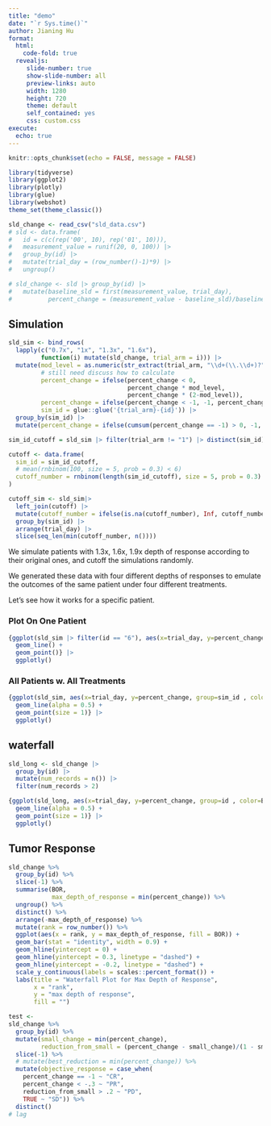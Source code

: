 ```yaml
---
title: "demo"
date: "`r Sys.time()`"
author: Jianing Hu
format:
  html:
    code-fold: true
  revealjs:
     slide-number: true
     show-slide-number: all
     preview-links: auto
     width: 1280
     height: 720
     theme: default
     self_contained: yes
     css: custom.css
execute:
  echo: true
---
```


```r
knitr::opts_chunk$set(echo = FALSE, message = FALSE)

library(tidyverse)
library(ggplot2)
library(plotly)
library(glue)
library(webshot)
theme_set(theme_classic())

sld_change <- read_csv("sld_data.csv")
# sld <- data.frame(
#   id = c(c(rep('00', 10), rep('01', 10))),
#   measurement_value = runif(20, 0, 100)) |>
#   group_by(id) |>
#   mutate(trial_day = (row_number()-1)*9) |>
#   ungroup()

# sld_change <- sld |> group_by(id) |>
#   mutate(baseline_sld = first(measurement_value, trial_day),
#          percent_change = (measurement_value - baseline_sld)/baseline_sld)
```

## Simulation

```r
sld_sim <- bind_rows(
  lapply(c("0.7x", "1x", "1.3x", "1.6x"), 
         function(i) mutate(sld_change, trial_arm = i))) |>
  mutate(mod_level = as.numeric(str_extract(trial_arm, "\\d+(\\.\\d+)?")),
         # still need discuss how to calculate
         percent_change = ifelse(percent_change < 0,
                                 percent_change * mod_level,
                                 percent_change * (2-mod_level)),
         percent_change = ifelse(percent_change < -1, -1, percent_change),
         sim_id = glue::glue('{trial_arm}-{id}')) |>
  group_by(sim_id) |>
  mutate(percent_change = ifelse(cumsum(percent_change == -1) > 0, -1, percent_change))

sim_id_cutoff = sld_sim |> filter(trial_arm != "1") |> distinct(sim_id) |> pull()

cutoff <- data.frame(
  sim_id = sim_id_cutoff,
  # mean(rnbinom(100, size = 5, prob = 0.3) < 6)
  cutoff_number = rnbinom(length(sim_id_cutoff), size = 5, prob = 0.3)
)

cutoff_sim <- sld_sim|>
  left_join(cutoff) |>
  mutate(cutoff_number = ifelse(is.na(cutoff_number), Inf, cutoff_number)) |>
  group_by(sim_id) |>
  arrange(trial_day) |>
  slice(seq_len(min(cutoff_number, n())))
```

We simulate patients with 1.3x, 1.6x, 1.9x depth of response according to their original ones, and cutoff the simulations randomly.

We generated these data with four different depths of responses to emulate the outcomes of the same patient under four different treatments.

Let's see how it works for a specific patient.

::: panel-tabset

### Plot On One Patient 

```r
{ggplot(sld_sim |> filter(id == "6"), aes(x=trial_day, y=percent_change, group=sim_id , color=trial_arm))+
  geom_line() +
  geom_point()} |>
  ggplotly()
```


### All Patients w. All Treatments
```r
{ggplot(sld_sim, aes(x=trial_day, y=percent_change, group=sim_id , color=trial_arm))+
  geom_line(alpha = 0.5) +
  geom_point(size = 1)} |>
  ggplotly()
```
:::

## waterfall

```r
sld_long <- sld_change |>
  group_by(id) |>
  mutate(num_records = n()) |>
  filter(num_records > 2)

{ggplot(sld_long, aes(x=trial_day, y=percent_change, group=id , color=BOR))+
  geom_line(alpha = 0.5) +
  geom_point(size = 1)} |>
  ggplotly()
```


## Tumor Response

```r
sld_change %>%
  group_by(id) %>%
  slice(-1) %>%
  summarise(BOR, 
            max_depth_of_response = min(percent_change)) %>%
  ungroup() %>%
  distinct() %>%
  arrange(-max_depth_of_response) %>%
  mutate(rank = row_number()) %>%
  ggplot(aes(x = rank, y = max_depth_of_response, fill = BOR)) +
  geom_bar(stat = "identity", width = 0.9) +
  geom_hline(yintercept = 0) +
  geom_hline(yintercept = 0.3, linetype = "dashed") +
  geom_hline(yintercept = -0.2, linetype = "dashed") +
  scale_y_continuous(labels = scales::percent_format()) +
  labs(title = "Waterfall Plot for Max Depth of Response",
       x = "rank",
       y = "max depth of response",
       fill = "")
```


```r
test <- 
sld_change %>%
  group_by(id) %>%
  mutate(small_change = min(percent_change),
         reduction_from_small = (percent_change - small_change)/(1 - small_change)) %>%
  slice(-1) %>%
  # mutate(best_reduction = min(percent_change)) %>%
  mutate(objective_response = case_when(
    percent_change == -1 ~ "CR",
    percent_change < -.3 ~ "PR",
    reduction_from_small > .2 ~ "PD",
    TRUE ~ "SD")) %>%
  distinct() 
# lag
```



